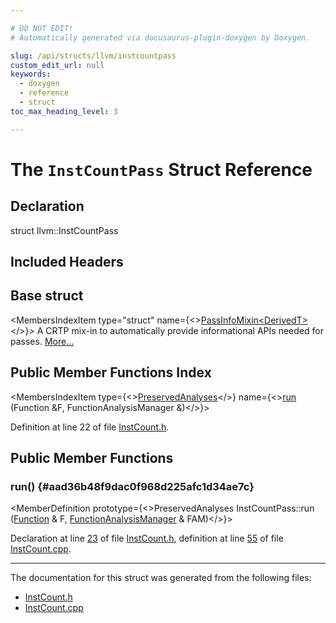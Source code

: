 ```yaml
---

# DO NOT EDIT!
# Automatically generated via docusaurus-plugin-doxygen by Doxygen.

slug: /api/structs/llvm/instcountpass
custom_edit_url: null
keywords:
  - doxygen
  - reference
  - struct
toc_max_heading_level: 3

---
```





# The `InstCountPass` Struct Reference

<DoxygenPage pluginConfig={pluginConfig}>



## Declaration

<CodeBlock>struct llvm::InstCountPass</CodeBlock>

## Included Headers

<IncludesList>
<IncludesListItem
  filePath="llvm/Analysis/InstCount.h"
  permalink="/docs/api/files/include/include/llvm/include/llvm/analysis/instcount-h"
  isLocal="true" />
</IncludesList>

## Base struct

<MembersIndex>

<MembersIndexItem
  type="struct"
  name={<><a href="/docs/api/structs/llvm/passinfomixin">PassInfoMixin&lt;DerivedT&gt;</a></>}>
A CRTP mix-in to automatically provide informational APIs needed for passes. <a href="/docs/api/structs/llvm/passinfomixin/#details">More...</a>
</MembersIndexItem>

</MembersIndex>

## Public Member Functions Index

<MembersIndex>

<MembersIndexItem
  type={<><a href="/docs/api/classes/llvm/preservedanalyses">PreservedAnalyses</a></>}
  name={<><a href="#aad36b48f9dac0f968d225afc1d34ae7c">run</a> (Function &amp;F, FunctionAnalysisManager &amp;)</>}>
</MembersIndexItem>

</MembersIndex>


Definition at line 22 of file <a href="/docs/api/files/include/include/llvm/include/llvm/analysis/instcount-h">InstCount.h</a>.

<SectionDefinition>

## Public Member Functions

### run() {#aad36b48f9dac0f968d225afc1d34ae7c}

<MemberDefinition
  prototype={<>PreservedAnalyses InstCountPass::run (<a href="/docs/api/classes/llvm/function">Function</a> &amp; F, <a href="/docs/api/namespaces/llvm/#adce09a5a0de0e3177eb00e932734af2f">FunctionAnalysisManager</a> &amp; FAM)</>}>

Declaration at line <a href="/docs/api/files/include/include/llvm/include/llvm/analysis/instcount-h/#l00023">23</a> of file <a href="/docs/api/files/include/include/llvm/include/llvm/analysis/instcount-h">InstCount.h</a>, definition at line <a href="/docs/api/files/lib/lib/analysis/instcount-cpp/#l00055">55</a> of file <a href="/docs/api/files/lib/lib/analysis/instcount-cpp">InstCount.cpp</a>.
</MemberDefinition>

</SectionDefinition>

<hr/>

The documentation for this struct was generated from the following files:

<ul>
<li><a href="/docs/api/files/include/include/llvm/include/llvm/analysis/instcount-h">InstCount.h</a></li>
<li><a href="/docs/api/files/lib/lib/analysis/instcount-cpp">InstCount.cpp</a></li>
</ul>

</DoxygenPage>
